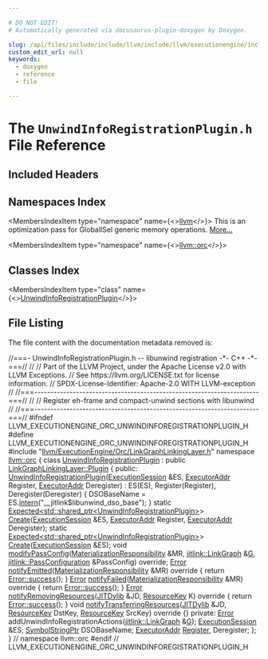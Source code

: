 ```yaml
---

# DO NOT EDIT!
# Automatically generated via docusaurus-plugin-doxygen by Doxygen.

slug: /api/files/include/include/llvm/include/llvm/executionengine/include/llvm/executionengine/orc/unwindinforegistrationplugin-h
custom_edit_url: null
keywords:
  - doxygen
  - reference
  - file

---
```





# The `UnwindInfoRegistrationPlugin.h` File Reference

<DoxygenPage pluginConfig={pluginConfig}>



## Included Headers

<IncludesList>
<IncludesListItem
  filePath="llvm/ExecutionEngine/Orc/LinkGraphLinkingLayer.h"
  permalink="/docs/api/files/include/include/llvm/include/llvm/executionengine/include/llvm/executionengine/orc/linkgraphlinkinglayer-h"
  isLocal="true" />
</IncludesList>

## Namespaces Index

<MembersIndex>

<MembersIndexItem
  type="namespace"
  name={<><a href="/docs/api/namespaces/llvm">llvm</a></>}>
This is an optimization pass for GlobalISel generic memory operations. <a href="/docs/api/namespaces/llvm/#details">More...</a>
</MembersIndexItem>

<MembersIndexItem
  type="namespace"
  name={<><a href="/docs/api/namespaces/llvm/orc">llvm::orc</a></>}>
</MembersIndexItem>

</MembersIndex>

## Classes Index

<MembersIndex>

<MembersIndexItem
  type="class"
  name={<><a href="/docs/api/classes/llvm/orc/unwindinforegistrationplugin">UnwindInfoRegistrationPlugin</a></>}>
</MembersIndexItem>

</MembersIndex>


## File Listing

The file content with the documentation metadata removed is:

<ProgramListing>

<Link id="l00001" /><CodeLine lineNumber="1"><Highlight kind="comment">//===- UnwindInfoRegistrationPlugin.h -- libunwind registration -&#42;- C++ -&#42;-===//</Highlight><Highlight kind="normal"></Highlight></CodeLine>
<Link id="l00002" /><CodeLine lineNumber="2"><Highlight kind="normal"></Highlight><Highlight kind="comment">//</Highlight><Highlight kind="normal"></Highlight></CodeLine>
<Link id="l00003" /><CodeLine lineNumber="3"><Highlight kind="normal"></Highlight><Highlight kind="comment">// Part of the LLVM Project, under the Apache License v2.0 with LLVM Exceptions.</Highlight><Highlight kind="normal"></Highlight></CodeLine>
<Link id="l00004" /><CodeLine lineNumber="4"><Highlight kind="normal"></Highlight><Highlight kind="comment">// See https://llvm.org/LICENSE.txt for license information.</Highlight><Highlight kind="normal"></Highlight></CodeLine>
<Link id="l00005" /><CodeLine lineNumber="5"><Highlight kind="normal"></Highlight><Highlight kind="comment">// SPDX-License-Identifier: Apache-2.0 WITH LLVM-exception</Highlight><Highlight kind="normal"></Highlight></CodeLine>
<Link id="l00006" /><CodeLine lineNumber="6"><Highlight kind="normal"></Highlight><Highlight kind="comment">//</Highlight><Highlight kind="normal"></Highlight></CodeLine>
<Link id="l00007" /><CodeLine lineNumber="7"><Highlight kind="normal"></Highlight><Highlight kind="comment">//===----------------------------------------------------------------------===//</Highlight><Highlight kind="normal"></Highlight></CodeLine>
<Link id="l00008" /><CodeLine lineNumber="8"><Highlight kind="normal"></Highlight><Highlight kind="comment">//</Highlight><Highlight kind="normal"></Highlight></CodeLine>
<Link id="l00009" /><CodeLine lineNumber="9"><Highlight kind="normal"></Highlight><Highlight kind="comment">// Register eh-frame and compact-unwind sections with libunwind</Highlight><Highlight kind="normal"></Highlight></CodeLine>
<Link id="l00010" /><CodeLine lineNumber="10"><Highlight kind="normal"></Highlight><Highlight kind="comment">//</Highlight><Highlight kind="normal"></Highlight></CodeLine>
<Link id="l00011" /><CodeLine lineNumber="11"><Highlight kind="normal"></Highlight><Highlight kind="comment">//===----------------------------------------------------------------------===//</Highlight><Highlight kind="normal"></Highlight></CodeLine>
<Link id="l00012" /><CodeLine lineNumber="12"><Highlight kind="normal"></Highlight></CodeLine>
<Link id="l00013" /><CodeLine lineNumber="13"><Highlight kind="normal"></Highlight><Highlight kind="preprocessor">#ifndef LLVM&#95;EXECUTIONENGINE&#95;ORC&#95;UNWINDINFOREGISTRATIONPLUGIN&#95;H</Highlight><Highlight kind="normal"></Highlight></CodeLine>
<Link id="l00014" /><CodeLine lineNumber="14"><Highlight kind="normal"></Highlight><Highlight kind="preprocessor">#define LLVM&#95;EXECUTIONENGINE&#95;ORC&#95;UNWINDINFOREGISTRATIONPLUGIN&#95;H</Highlight><Highlight kind="normal"></Highlight></CodeLine>
<Link id="l00015" /><CodeLine lineNumber="15"><Highlight kind="normal"></Highlight></CodeLine>
<Link id="l00016" /><CodeLine lineNumber="16"><Highlight kind="normal"></Highlight><Highlight kind="preprocessor">#include &quot;<a href="/docs/api/files/include/include/llvm/include/llvm/executionengine/include/llvm/executionengine/orc/linkgraphlinkinglayer-h">llvm/ExecutionEngine/Orc/LinkGraphLinkingLayer.h</a>&quot;</Highlight><Highlight kind="normal"></Highlight></CodeLine>
<Link id="l00017" /><CodeLine lineNumber="17"><Highlight kind="normal"></Highlight></CodeLine>
<Link id="l00018" /><CodeLine lineNumber="18"><Highlight kind="normal"></Highlight><Highlight kind="keyword">namespace </Highlight><Highlight kind="normal"><a href="/docs/api/namespaces/llvm/orc">llvm::orc</a> &#123;</Highlight></CodeLine>
<Link id="l00019" /><CodeLine lineNumber="19"><Highlight kind="normal"></Highlight></CodeLine>
<Link id="l00020" /><CodeLine lineNumber="20" lineLink="/docs/api/classes/llvm/orc/unwindinforegistrationplugin"><Highlight kind="normal"></Highlight><Highlight kind="keyword">class </Highlight><Highlight kind="normal"><a href="/docs/api/classes/llvm/orc/unwindinforegistrationplugin/#a3d7755e033b17524a95ed85110b5da49">UnwindInfoRegistrationPlugin</a> : </Highlight><Highlight kind="keyword">public</Highlight><Highlight kind="normal"> <a href="/docs/api/classes/llvm/orc/linkgraphlinkinglayer/plugin">LinkGraphLinkingLayer::Plugin</a> &#123;</Highlight></CodeLine>
<Link id="l00021" /><CodeLine lineNumber="21"><Highlight kind="normal"></Highlight><Highlight kind="keyword">public</Highlight><Highlight kind="normal">:</Highlight></CodeLine>
<Link id="l00022" /><CodeLine lineNumber="22" lineLink="/docs/api/classes/llvm/orc/unwindinforegistrationplugin/#a3d7755e033b17524a95ed85110b5da49"><Highlight kind="normal">  <a href="/docs/api/classes/llvm/orc/unwindinforegistrationplugin/#a3d7755e033b17524a95ed85110b5da49">UnwindInfoRegistrationPlugin</a>(<a href="/docs/api/classes/llvm/orc/executionsession">ExecutionSession</a> &amp;ES, <a href="/docs/api/classes/llvm/orc/executoraddr">ExecutorAddr</a> Register,</Highlight></CodeLine>
<Link id="l00023" /><CodeLine lineNumber="23"><Highlight kind="normal">                               <a href="/docs/api/classes/llvm/orc/executoraddr">ExecutorAddr</a> Deregister)</Highlight></CodeLine>
<Link id="l00024" /><CodeLine lineNumber="24"><Highlight kind="normal">      : ES(ES), Register(Register), Deregister(Deregister) &#123;</Highlight></CodeLine>
<Link id="l00025" /><CodeLine lineNumber="25"><Highlight kind="normal">    DSOBaseName = ES.<a href="/docs/api/classes/llvm/orc/executionsession/#a4a6187a7b7e11faffbcb0f788bd2543c">intern</a>(</Highlight><Highlight kind="stringliteral">&quot;&#95;&#95;jitlink$libunwind&#95;dso&#95;base&quot;</Highlight><Highlight kind="normal">);</Highlight></CodeLine>
<Link id="l00026" /><CodeLine lineNumber="26"><Highlight kind="normal">  &#125;</Highlight></CodeLine>
<Link id="l00027" /><CodeLine lineNumber="27"><Highlight kind="normal"></Highlight></CodeLine>
<Link id="l00028" /><CodeLine lineNumber="28"><Highlight kind="normal">  </Highlight><Highlight kind="keyword">static</Highlight><Highlight kind="normal"> <a href="/docs/api/classes/llvm/expected">Expected&lt;std::shared&#95;ptr&lt;UnwindInfoRegistrationPlugin&gt;</a>&gt;</Highlight></CodeLine>
<Link id="l00029" /><CodeLine lineNumber="29" lineLink="/docs/api/classes/llvm/orc/unwindinforegistrationplugin/#a110ba67632ecd4c507aaf6d63c1ac5b3"><Highlight kind="normal">  <a href="/docs/api/classes/llvm/orc/unwindinforegistrationplugin/#a110ba67632ecd4c507aaf6d63c1ac5b3">Create</a>(<a href="/docs/api/classes/llvm/orc/executionsession">ExecutionSession</a> &amp;ES, <a href="/docs/api/classes/llvm/orc/executoraddr">ExecutorAddr</a> Register, <a href="/docs/api/classes/llvm/orc/executoraddr">ExecutorAddr</a> Deregister);</Highlight></CodeLine>
<Link id="l00030" /><CodeLine lineNumber="30"><Highlight kind="normal"></Highlight></CodeLine>
<Link id="l00031" /><CodeLine lineNumber="31"><Highlight kind="normal">  </Highlight><Highlight kind="keyword">static</Highlight><Highlight kind="normal"> <a href="/docs/api/classes/llvm/expected">Expected&lt;std::shared&#95;ptr&lt;UnwindInfoRegistrationPlugin&gt;</a>&gt;</Highlight></CodeLine>
<Link id="l00032" /><CodeLine lineNumber="32"><Highlight kind="normal">  <a href="/docs/api/classes/llvm/orc/unwindinforegistrationplugin/#a110ba67632ecd4c507aaf6d63c1ac5b3">Create</a>(<a href="/docs/api/classes/llvm/orc/executionsession">ExecutionSession</a> &amp;ES);</Highlight></CodeLine>
<Link id="l00033" /><CodeLine lineNumber="33"><Highlight kind="normal"></Highlight></CodeLine>
<Link id="l00034" /><CodeLine lineNumber="34"><Highlight kind="normal">  </Highlight><Highlight kind="keywordtype">void</Highlight><Highlight kind="normal"> <a href="/docs/api/classes/llvm/orc/unwindinforegistrationplugin/#a00894cd95a0b87bee863081cfcd769aa">modifyPassConfig</a>(<a href="/docs/api/classes/llvm/orc/materializationresponsibility">MaterializationResponsibility</a> &amp;MR,</Highlight></CodeLine>
<Link id="l00035" /><CodeLine lineNumber="35"><Highlight kind="normal">                        <a href="/docs/api/classes/llvm/jitlink/linkgraph">jitlink::LinkGraph</a> &amp;<a href="/docs/api/files/lib/lib/support/md5-cpp/#ad96b7cf3182ce2ba85e5a7a93b12c441">G</a>,</Highlight></CodeLine>
<Link id="l00036" /><CodeLine lineNumber="36"><Highlight kind="normal">                        <a href="/docs/api/structs/llvm/jitlink/passconfiguration">jitlink::PassConfiguration</a> &amp;PassConfig) </Highlight><Highlight kind="keyword">override</Highlight><Highlight kind="normal">;</Highlight></CodeLine>
<Link id="l00037" /><CodeLine lineNumber="37"><Highlight kind="normal"></Highlight></CodeLine>
<Link id="l00038" /><CodeLine lineNumber="38" lineLink="/docs/api/classes/llvm/orc/unwindinforegistrationplugin/#acb6c85331025888f0a7f7e68e4be6ba0"><Highlight kind="normal">  <a href="/docs/api/classes/llvm/error">Error</a> <a href="/docs/api/classes/llvm/orc/unwindinforegistrationplugin/#acb6c85331025888f0a7f7e68e4be6ba0">notifyEmitted</a>(<a href="/docs/api/classes/llvm/orc/materializationresponsibility">MaterializationResponsibility</a> &amp;MR)</Highlight><Highlight kind="keyword"> override </Highlight><Highlight kind="normal">&#123;</Highlight></CodeLine>
<Link id="l00039" /><CodeLine lineNumber="39"><Highlight kind="normal">    </Highlight><Highlight kind="keywordflow">return</Highlight><Highlight kind="normal"> <a href="/docs/api/classes/llvm/error/#a4dfd0813c3d0e0a30439b5a3e9196b59">Error::success</a>();</Highlight></CodeLine>
<Link id="l00040" /><CodeLine lineNumber="40"><Highlight kind="normal">  &#125;</Highlight></CodeLine>
<Link id="l00041" /><CodeLine lineNumber="41"><Highlight kind="normal"></Highlight></CodeLine>
<Link id="l00042" /><CodeLine lineNumber="42" lineLink="/docs/api/classes/llvm/orc/unwindinforegistrationplugin/#ac2edc4249875e6b859f2e49b3d15a064"><Highlight kind="normal">  <a href="/docs/api/classes/llvm/error">Error</a> <a href="/docs/api/classes/llvm/orc/unwindinforegistrationplugin/#ac2edc4249875e6b859f2e49b3d15a064">notifyFailed</a>(<a href="/docs/api/classes/llvm/orc/materializationresponsibility">MaterializationResponsibility</a> &amp;MR)</Highlight><Highlight kind="keyword"> override </Highlight><Highlight kind="normal">&#123;</Highlight></CodeLine>
<Link id="l00043" /><CodeLine lineNumber="43"><Highlight kind="normal">    </Highlight><Highlight kind="keywordflow">return</Highlight><Highlight kind="normal"> <a href="/docs/api/classes/llvm/error/#a4dfd0813c3d0e0a30439b5a3e9196b59">Error::success</a>();</Highlight></CodeLine>
<Link id="l00044" /><CodeLine lineNumber="44"><Highlight kind="normal">  &#125;</Highlight></CodeLine>
<Link id="l00045" /><CodeLine lineNumber="45"><Highlight kind="normal"></Highlight></CodeLine>
<Link id="l00046" /><CodeLine lineNumber="46" lineLink="/docs/api/classes/llvm/orc/unwindinforegistrationplugin/#a86f033479e153b8a7cfa73a61a3fbe28"><Highlight kind="normal">  <a href="/docs/api/classes/llvm/error">Error</a> <a href="/docs/api/classes/llvm/orc/unwindinforegistrationplugin/#a86f033479e153b8a7cfa73a61a3fbe28">notifyRemovingResources</a>(<a href="/docs/api/classes/llvm/orc/jitdylib">JITDylib</a> &amp;JD, <a href="/docs/api/namespaces/llvm/orc/#a48eb648e96394270c69273c29bfad24e">ResourceKey</a> K)</Highlight><Highlight kind="keyword"> override </Highlight><Highlight kind="normal">&#123;</Highlight></CodeLine>
<Link id="l00047" /><CodeLine lineNumber="47"><Highlight kind="normal">    </Highlight><Highlight kind="keywordflow">return</Highlight><Highlight kind="normal"> <a href="/docs/api/classes/llvm/error/#a4dfd0813c3d0e0a30439b5a3e9196b59">Error::success</a>();</Highlight></CodeLine>
<Link id="l00048" /><CodeLine lineNumber="48"><Highlight kind="normal">  &#125;</Highlight></CodeLine>
<Link id="l00049" /><CodeLine lineNumber="49"><Highlight kind="normal"></Highlight></CodeLine>
<Link id="l00050" /><CodeLine lineNumber="50" lineLink="/docs/api/classes/llvm/orc/unwindinforegistrationplugin/#a321c57c7a9e1e7571b28a17c55aad74c"><Highlight kind="normal">  </Highlight><Highlight kind="keywordtype">void</Highlight><Highlight kind="normal"> <a href="/docs/api/classes/llvm/orc/unwindinforegistrationplugin/#a321c57c7a9e1e7571b28a17c55aad74c">notifyTransferringResources</a>(<a href="/docs/api/classes/llvm/orc/jitdylib">JITDylib</a> &amp;JD, <a href="/docs/api/namespaces/llvm/orc/#a48eb648e96394270c69273c29bfad24e">ResourceKey</a> DstKey,</Highlight></CodeLine>
<Link id="l00051" /><CodeLine lineNumber="51"><Highlight kind="normal">                                   <a href="/docs/api/namespaces/llvm/orc/#a48eb648e96394270c69273c29bfad24e">ResourceKey</a> SrcKey)</Highlight><Highlight kind="keyword"> override </Highlight><Highlight kind="normal">&#123;&#125;</Highlight></CodeLine>
<Link id="l00052" /><CodeLine lineNumber="52"><Highlight kind="normal"></Highlight></CodeLine>
<Link id="l00053" /><CodeLine lineNumber="53"><Highlight kind="normal"></Highlight><Highlight kind="keyword">private</Highlight><Highlight kind="normal">:</Highlight></CodeLine>
<Link id="l00054" /><CodeLine lineNumber="54"><Highlight kind="normal">  <a href="/docs/api/classes/llvm/error">Error</a> addUnwindInfoRegistrationActions(<a href="/docs/api/classes/llvm/jitlink/linkgraph">jitlink::LinkGraph</a> &amp;<a href="/docs/api/files/lib/lib/support/md5-cpp/#ad96b7cf3182ce2ba85e5a7a93b12c441">G</a>);</Highlight></CodeLine>
<Link id="l00055" /><CodeLine lineNumber="55"><Highlight kind="normal"></Highlight></CodeLine>
<Link id="l00056" /><CodeLine lineNumber="56"><Highlight kind="normal">  <a href="/docs/api/classes/llvm/orc/executionsession">ExecutionSession</a> &amp;ES;</Highlight></CodeLine>
<Link id="l00057" /><CodeLine lineNumber="57"><Highlight kind="normal">  <a href="/docs/api/classes/llvm/orc/symbolstringptr">SymbolStringPtr</a> DSOBaseName;</Highlight></CodeLine>
<Link id="l00058" /><CodeLine lineNumber="58"><Highlight kind="normal">  <a href="/docs/api/classes/llvm/orc/executoraddr">ExecutorAddr</a> <a href="/docs/api/classes/llvm/register">Register</a>, Deregister;</Highlight></CodeLine>
<Link id="l00059" /><CodeLine lineNumber="59"><Highlight kind="normal">&#125;;</Highlight></CodeLine>
<Link id="l00060" /><CodeLine lineNumber="60"><Highlight kind="normal"></Highlight></CodeLine>
<Link id="l00061" /><CodeLine lineNumber="61"><Highlight kind="normal">&#125; </Highlight><Highlight kind="comment">// namespace llvm::orc</Highlight><Highlight kind="normal"></Highlight></CodeLine>
<Link id="l00062" /><CodeLine lineNumber="62"><Highlight kind="normal"></Highlight></CodeLine>
<Link id="l00063" /><CodeLine lineNumber="63"><Highlight kind="normal"></Highlight><Highlight kind="preprocessor">#endif </Highlight><Highlight kind="comment">// LLVM&#95;EXECUTIONENGINE&#95;ORC&#95;UNWINDINFOREGISTRATIONPLUGIN&#95;H</Highlight><Highlight kind="normal"></Highlight></CodeLine>

</ProgramListing>

</DoxygenPage>
